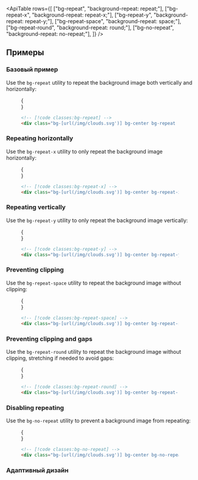 

<ApiTable
  rows={[
    ["bg-repeat", "background-repeat: repeat;"],
    ["bg-repeat-x", "background-repeat: repeat-x;"],
    ["bg-repeat-y", "background-repeat: repeat-y;"],
    ["bg-repeat-space", "background-repeat: space;"],
    ["bg-repeat-round", "background-repeat: round;"],
    ["bg-no-repeat", "background-repeat: no-repeat;"],
  ]}
/>

## Примеры

### Базовый пример

Use the `bg-repeat` utility to repeat the background image both vertically and horizontally:

<Figure>

<Example padding={false}>
  {<div className="h-64 bg-[url('/background-pattern.svg')] bg-center bg-repeat"></div>}
</Example>

```html
<!-- [!code classes:bg-repeat] -->
<div class="bg-[url(/img/clouds.svg')] bg-center bg-repeat ..."></div>
```

</Figure>

### Repeating horizontally

Use the `bg-repeat-x` utility to only repeat the background image horizontally:

<Figure>

<Example padding={false}>
  {<div className="h-64 bg-[url('/background-pattern.svg')] bg-center bg-repeat-x"></div>}
</Example>

```html
<!-- [!code classes:bg-repeat-x] -->
<div class="bg-[url(/img/clouds.svg')] bg-center bg-repeat-x ..."></div>
```

</Figure>

### Repeating vertically

Use the `bg-repeat-y` utility to only repeat the background image vertically:

<Figure>

<Example padding={false}>
  {<div className="h-64 bg-[url('/background-pattern.svg')] bg-center bg-repeat-y"></div>}
</Example>

```html
<!-- [!code classes:bg-repeat-y] -->
<div class="bg-[url(/img/clouds.svg')] bg-center bg-repeat-y ..."></div>
```

</Figure>

### Preventing clipping

Use the `bg-repeat-space` utility to repeat the background image without clipping:

<Figure>

<Example padding={false} resizable>
  {<div className="h-64 bg-[url('/background-pattern.svg')] bg-center bg-repeat-space"></div>}
</Example>

```html
<!-- [!code classes:bg-repeat-space] -->
<div class="bg-[url(/img/clouds.svg')] bg-center bg-repeat-space ..."></div>
```

</Figure>

### Preventing clipping and gaps

Use the `bg-repeat-round` utility to repeat the background image without clipping, stretching if needed to avoid gaps:

<Figure>

<Example padding={false} resizable>
  {<div className="h-64 bg-[url('/background-pattern.svg')] bg-center bg-repeat-round"></div>}
</Example>

```html
<!-- [!code classes:bg-repeat-round] -->
<div class="bg-[url(/img/clouds.svg')] bg-center bg-repeat-round ..."></div>
```

</Figure>

### Disabling repeating

Use the `bg-no-repeat` utility to prevent a background image from repeating:

<Figure>

<Example padding={false}>
  {<div className="h-64 bg-[url('/background-pattern.svg')] bg-center bg-no-repeat"></div>}
</Example>

```html
<!-- [!code classes:bg-no-repeat] -->
<div class="bg-[url(/img/clouds.svg')] bg-center bg-no-repeat ..."></div>
```

</Figure>

### Адаптивный дизайн

<ResponsiveDesign property="background-repeat" defaultClass="bg-repeat" featuredClass="bg-repeat-x" />

